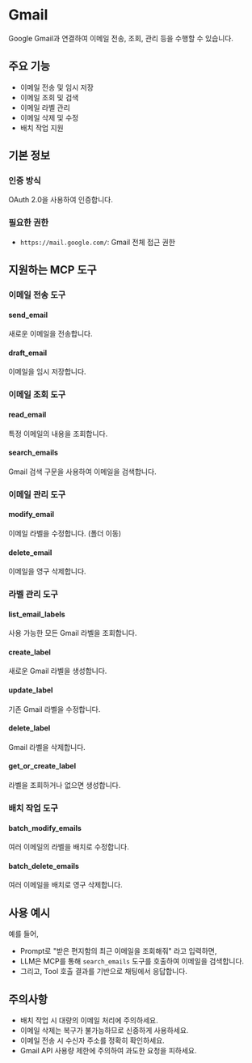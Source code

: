 # Gmail

Google Gmail과 연결하여 이메일 전송, 조회, 관리 등을 수행할 수 있습니다.

## 주요 기능
- 이메일 전송 및 임시 저장
- 이메일 조회 및 검색
- 이메일 라벨 관리
- 이메일 삭제 및 수정
- 배치 작업 지원

## 기본 정보

### 인증 방식
OAuth 2.0을 사용하여 인증합니다.

### 필요한 권한
- `https://mail.google.com/`: Gmail 전체 접근 권한

## 지원하는 MCP 도구

### 이메일 전송 도구
#### send_email
새로운 이메일을 전송합니다.

#### draft_email
이메일을 임시 저장합니다.

### 이메일 조회 도구
#### read_email
특정 이메일의 내용을 조회합니다.

#### search_emails
Gmail 검색 구문을 사용하여 이메일을 검색합니다.

### 이메일 관리 도구
#### modify_email
이메일 라벨을 수정합니다. (폴더 이동)

#### delete_email
이메일을 영구 삭제합니다.

### 라벨 관리 도구
#### list_email_labels
사용 가능한 모든 Gmail 라벨을 조회합니다.

#### create_label
새로운 Gmail 라벨을 생성합니다.

#### update_label
기존 Gmail 라벨을 수정합니다.

#### delete_label
Gmail 라벨을 삭제합니다.

#### get_or_create_label
라벨을 조회하거나 없으면 생성합니다.

### 배치 작업 도구
#### batch_modify_emails
여러 이메일의 라벨을 배치로 수정합니다.

#### batch_delete_emails
여러 이메일을 배치로 영구 삭제합니다.

## 사용 예시

예를 들어,
- Prompt로 "받은 편지함의 최근 이메일을 조회해줘" 라고 입력하면,
- LLM은 MCP를 통해 `search_emails` 도구를 호출하여 이메일을 검색합니다.
- 그리고, Tool 호출 결과를 기반으로 채팅에서 응답합니다.

## 주의사항
- 배치 작업 시 대량의 이메일 처리에 주의하세요.
- 이메일 삭제는 복구가 불가능하므로 신중하게 사용하세요.
- 이메일 전송 시 수신자 주소를 정확히 확인하세요.
- Gmail API 사용량 제한에 주의하여 과도한 요청을 피하세요.

